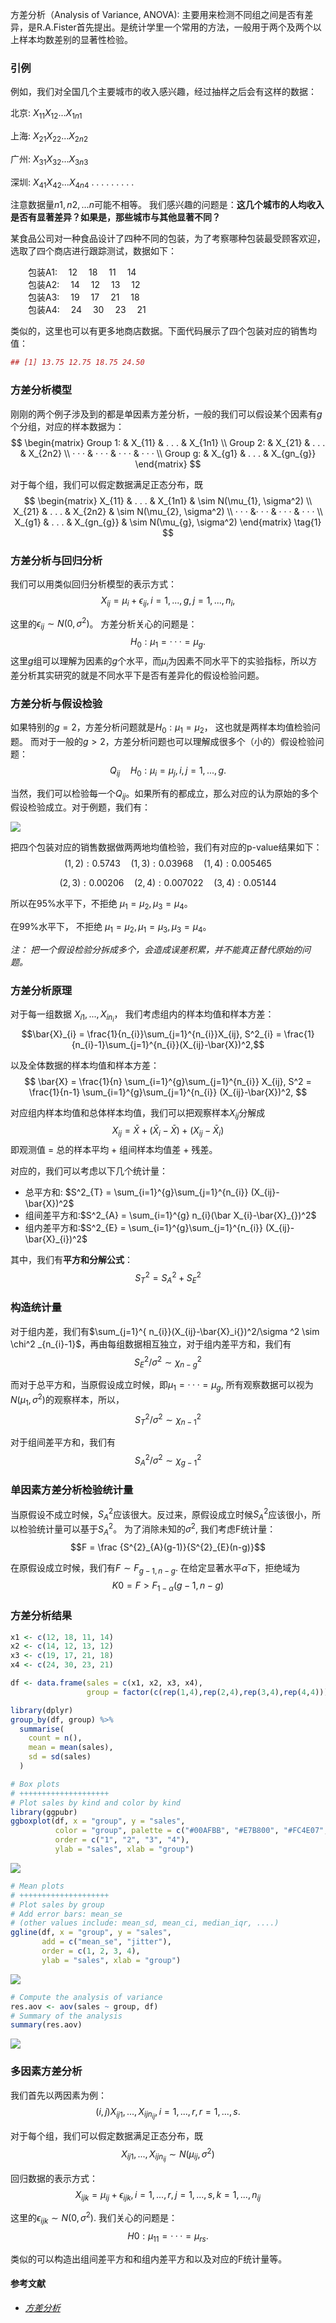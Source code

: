 方差分析（Analysis of Variance, ANOVA): 主要用来检测不同组之间是否有差异，是R.A.Fister首先提出。是统计学里一个常用的方法，一般用于两个及两个以上样本均数差别的显著性检验。

### 引例

例如，我们对全国几个主要城市的收入感兴趣，经过抽样之后会有这样的数据：

北京: $X_{11} X_{12} . . . X_{1n1}$

上海: $X_{21} X_{22} . . . X_{2n2}$

广州: $X_{31} X_{32} . . . X_{3n3}$

深圳: $X_{41} X_{42} . . . X_{4n4}$
. . . . . .   . . .

注意数据量$n1, n2, . . .n$可能不相等。 我们感兴趣的问题是：**这几个城市的人均收入是否有显著差异？如果是，那些城市与其他显著不同？**

某食品公司对一种食品设计了四种不同的包装，为了考察哪种包装最受顾客欢迎，选取了四个商店进行跟踪测试，数据如下：

&emsp;&emsp;包装A1:&emsp; 12&emsp; 18&emsp; 11&emsp; 14  
&emsp;&emsp;包装A2:&emsp; 14&emsp; 12&emsp; 13&emsp; 12  
&emsp;&emsp;包装A3:&emsp; 19&emsp; 17&emsp; 21&emsp; 18  
&emsp;&emsp;包装A4:&emsp; 24&emsp; 30&emsp; 23&emsp; 21  

类似的，这里也可以有更多地商店数据。下面代码展示了四个包装对应的销售均值：

```r
## [1] 13.75 12.75 18.75 24.50
```

### 方差分析模型
刚刚的两个例子涉及到的都是单因素方差分析，一般的我们可以假设某个因素有$g$个分组，对应的样本数据为：
$$
  \begin{matrix}
        Group 1: & X_{11} & . . . & X_{1n1} \\
        Group 2: & X_{21} & . . . & X_{2n2} \\
        · · · & · · · & · · · & · · · \\
        Group g: & X_{g1}  & . . . & X_{gn_{g}} 
  \end{matrix} 
$$

对于每个组，我们可以假定数据满足正态分布，既
$$
  \begin{matrix}
         X_{11} & . . . & X_{1n1} & \sim N(\mu_{1}, \sigma^2) \\
         X_{21} & . . . & X_{2n2} & \sim N(\mu_{2}, \sigma^2) \\
          · · · &· · · & · · · & · · · \\
         X_{g1}  & . . . & X_{gn_{g}} & \sim N(\mu_{g}, \sigma^2)
  \end{matrix} \tag{1}
$$

### 方差分析与回归分析
我们可以用类似回归分析模型的表示方式：
$$X_{ij} = \mu_i + \epsilon_{ij} , i = 1, . . . , g, j = 1, . . . , n_i
,$$

这里的$\epsilon_{ij} ∼ N(0, \sigma^2
)$。 方差分析关心的问题是：
$$H_0 : \mu_1 = · · · = \mu_g. $$
这里$g$组可以理解为因素的$g$个水平，而$\mu_i$为因素不同水平下的实验指标，所以方差分析其实研究的就是不同水平下是否有差异化的假设检验问题。

### 方差分析与假设检验

如果特别的$g = 2$，方差分析问题就是$H_0 : \mu_1 = \mu_2$， 这也就是两样本均值检验问题。 而对于一般的$g > 2$，方差分析问题也可以理解成很多个（小的）假设检验问题：$$Q_{ij}  \quad  H_0 : \mu_i = \mu_j
, i, j = 1, . . . , g. $$

当然，我们可以检验每一个$Q_{ij}$。如果所有的都成立，那么对应的认为原始的多个假设检验成立。对于例题，我们有：

![](https://ws1.sinaimg.cn/large/6f786648gy1fsoagy4hwcj20fr06nglk.jpg)

把四个包装对应的销售数据做两两地均值检验，我们有对应的p-value结果如下：
$$(1, 2) : 0.5743 \quad (1, 3) : 0.03968 \quad (1, 4) : 0.005465$$

$$(2, 3) : 0.00206 \quad (2, 4) : 0.007022 \quad (3, 4) : 0.05144$$

所以在$95\%$水平下，不拒绝 $\mu_1 = \mu_2, \mu_3 = \mu_4$。 

在$99\%$水平下， 不拒绝 $\mu_1 = \mu_2, \mu_1 = \mu_3, \mu_3 = \mu_4$。

*注： 把一个假设检验分拆成多个，会造成误差积累，并不能真正替代原始的问题。*

### 方差分析原理

对于每一组数据 $X_{i1}, . . . , X_{in_{i}}$， 我们考虑组内的样本均值和样本方差：$$\bar{X}_{i} = \frac{1}{n_{i}}\sum_{j=1}^{n_{i}}X_{ij}, S^2_{i} = \frac{1}{n_{i}-1}\sum_{j=1}^{n_{i}}(X_{ij}-\bar{X})^2,$$

以及全体数据的样本均值和样本方差：$$ \bar{X} = \frac{1}{n} \sum_{i=1}^{g}\sum_{j=1}^{n_{i}} X_{ij}, S^2 = \frac{1}{n-1} \sum_{i=1}^{g}\sum_{j=1}^{n_{i}} (X_{ij}-\bar{X})^2, $$

对应组内样本均值和总体样本均值，我们可以把观察样本$X_{ij}$分解成
$$X_{ij} = \bar {X} + (\bar {X}_{i} - \bar {X}) + ({X}_{ij} - \bar {X}_{i}) $$
即观测值 = 总的样本平均 + 组间样本均值差 + 残差。

对应的，我们可以考虑以下几个统计量：

 - 总平方和: $S^2_{T} = \sum_{i=1}^{g}\sum_{j=1}^{n_{i}} (X_{ij}-\bar{X})^2$
 -  组间差平方和:$S^2_{A} = \sum_{i=1}^{g} n_{i}(\bar X_{i}-\bar{X}_{})^2$
 -  组内差平方和:$S^2_{E} = \sum_{i=1}^{g}\sum_{j=1}^{n_{i}} (X_{ij}-\bar{X}_{i})^2$

其中，我们有**平方和分解公式**：$$ S^2_{T} = S^2_{A} + S^2_{E} $$

### 构造统计量

对于组内差，我们有$\sum_{j=1}^{ n_{i}}(X_{ij}-\bar{X}_i{})^2/\sigma ^2 \sim  \chi^2 _{n_{i}-1}$，再由每组数据相互独立，对于组内差平方和，我们有$$S^{2}_{E}/\sigma ^{2} \sim \chi ^{2}_{n-g}$$

而对于总平方和，当原假设成立时候，即$\mu_1 = · · · = \mu_g$, 所有观察数据可以视为$N(\mu_1, \sigma ^ 2
)$的观察样本，所以，$$S^{2}_{T}/\sigma ^{2} \sim \chi ^{2}_{n-1}$$

对于组间差平方和，我们有$$S^{2}_{A}/\sigma ^{2} \sim \chi ^{2}_{g-1}$$

### 单因素方差分析检验统计量

当原假设不成立时候，$S^{2}_{A}$应该很大。反过来，原假设成立时候$S^{2}_{A}$应该很小，所以检验统计量可以基于$S^{2}_{A}$。 为了消除未知的$\sigma ^ 2$, 我们考虑F统计量：$$F = \frac {S^{2}_{A}(g-1)}{S^{2}_{E}(n-g)}$$

在原假设成立时候，我们有$F \sim F_{g−1,n−g}$. 在给定显著水平$\alpha$下，拒绝域为$$
K0 = {F > F_{1−α}(g − 1, n − g)}$$

### 方差分析结果

```r
x1 <- c(12, 18, 11, 14)
x2 <- c(14, 12, 13, 12)
x3 <- c(19, 17, 21, 18)
x4 <- c(24, 30, 23, 21)

df <- data.frame(sales = c(x1, x2, x3, x4), 
                 group = factor(c(rep(1,4),rep(2,4),rep(3,4),rep(4,4))))

library(dplyr)
group_by(df, group) %>%
  summarise(
    count = n(),
    mean = mean(sales),
    sd = sd(sales)
  )
```
```r
# Box plots
# ++++++++++++++++++++
# Plot sales by kind and color by kind
library(ggpubr)
ggboxplot(df, x = "group", y = "sales", 
          color = "group", palette = c("#00AFBB", "#E7B800", "#FC4E07", "#123456"),
          order = c("1", "2", "3", "4"),
          ylab = "sales", xlab = "group")
```

![](https://ws1.sinaimg.cn/large/6f786648gy1fsoxcjsj0hj211c0qoq2x.jpg)
```r
# Mean plots
# ++++++++++++++++++++
# Plot sales by group
# Add error bars: mean_se
# (other values include: mean_sd, mean_ci, median_iqr, ....)
ggline(df, x = "group", y = "sales", 
       add = c("mean_se", "jitter"), 
       order = c(1, 2, 3, 4),
       ylab = "sales", xlab = "group")
```
![](https://ws1.sinaimg.cn/large/6f786648gy1fsoxcki5b1j211c0qodft.jpg)
```r
# Compute the analysis of variance
res.aov <- aov(sales ~ group, df)
# Summary of the analysis
summary(res.aov)
```

![](https://ws1.sinaimg.cn/large/6f786648gy1fsoesv7vlzj20f405hq2v.jpg)

### 多因素方差分析

我们首先以两因素为例：
$$(i, j) X_{ij1}, . . . , X_{ijn_{ij}} , i=1,...,r, r=1,...,s.$$

对于每个组，我们可以假定数据满足正态分布，既
$$X_{ij1}, . . . , X_{ijn_{ij}} \sim N(\mu_{ij}, \sigma ^2)$$

回归数据的表示方式：
$$X_{ijk} = \mu_{ij} + \epsilon_{ijk}, i = 1, . . . ,r, j = 1, . . . ,s, k = 1, . . . , n_{ij}$$

这里的$\epsilon_{ijk} ∼ N(0, \sigma^2
)$. 我们关心的问题是：
$$H0 : \mu_{11} = · · · = \mu_{rs} . $$

类似的可以构造出组间差平方和和组内差平方和以及对应的F统计量等。


#### 参考文献

- *[方差分析](http://math.sjtu.edu.cn/faculty/chengwang/files/2015spring/方差分析.pdf)*